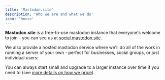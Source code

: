 ```yaml
---
title: 'Mastodon.site'
description: 'Who we are and what we do'
icon: 'house'
---
```


**Mastodon.site** is a free-to-use mastodon instance that everyone's welcome to join - you can see us at [social.mastodon.site](https://social.mastodon.site).

We also provide a hosted mastodon service where we'll do all of the work in running a server of your own - perfect for businesses, social groups, or just individual users:
<Snippet file="packages.mdx" />

You can always start small and upgrade to a larger instance over time if you need to (see [more details on how we price](/managed-instance)).